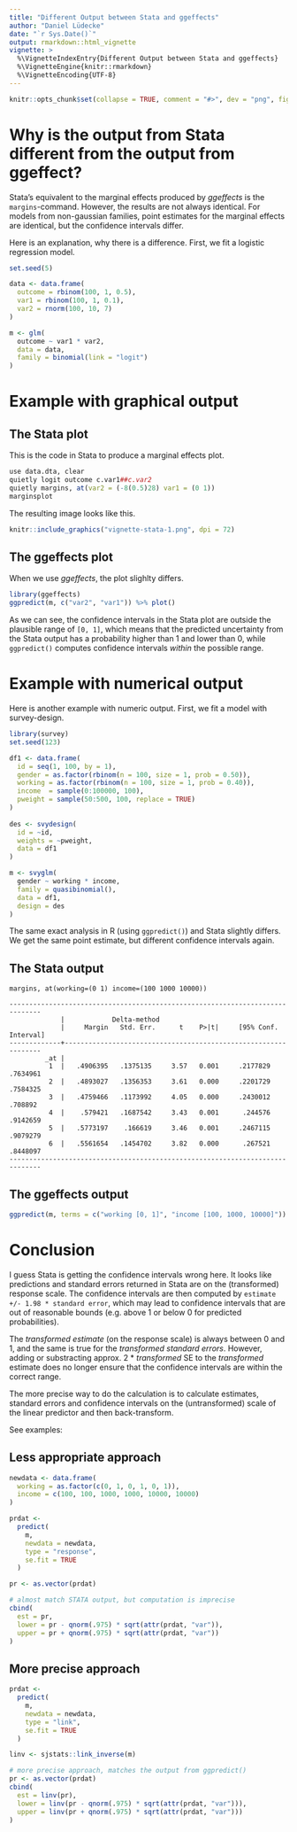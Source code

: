 ```yaml
---
title: "Different Output between Stata and ggeffects"
author: "Daniel Lüdecke"
date: "`r Sys.Date()`"
output: rmarkdown::html_vignette
vignette: >
  %\VignetteIndexEntry{Different Output between Stata and ggeffects}
  %\VignetteEngine{knitr::rmarkdown}
  %\VignetteEncoding{UTF-8}
---
```


```r
knitr::opts_chunk$set(collapse = TRUE, comment = "#>", dev = "png", fig.width = 7, fig.height = 5, message = FALSE, warning = FALSE)
```

# Why is the output from Stata different from the output from ggeffect? 

Stata's equivalent to the marginal effects produced by _ggeffects_ is the `margins`-command. However, the results are not always identical. For models from non-gaussian families, point estimates for the marginal effects are identical, but the confidence intervals differ.

Here is an explanation, why there is a difference. First, we fit a logistic regression model.

```r
set.seed(5)

data <- data.frame(
  outcome = rbinom(100, 1, 0.5),
  var1 = rbinom(100, 1, 0.1),
  var2 = rnorm(100, 10, 7)
)

m <- glm(
  outcome ~ var1 * var2, 
  data = data, 
  family = binomial(link = "logit")
)
```

# Example with graphical output

## The Stata plot

This is the code in Stata to produce a marginal effects plot.

```r
use data.dta, clear
quietly logit outcome c.var1##c.var2
quietly margins, at(var2 = (-8(0.5)28) var1 = (0 1))
marginsplot
```

The resulting image looks like this.

```r
knitr::include_graphics("vignette-stata-1.png", dpi = 72)
```

## The ggeffects plot

When we use _ggeffects_, the plot slighlty differs.

```r
library(ggeffects)
ggpredict(m, c("var2", "var1")) %>% plot()
```

As we can see, the confidence intervals in the Stata plot are outside the plausible range of `[0, 1]`, which means that the predicted uncertainty from the Stata output has a probability higher than 1 and lower than 0, while `ggpredict()` computes confidence intervals _within_ the possible range.

# Example with numerical output

Here is another example with numeric output. First, we fit a model with survey-design.

```r
library(survey)
set.seed(123)

df1 <- data.frame(
  id = seq(1, 100, by = 1),
  gender = as.factor(rbinom(n = 100, size = 1, prob = 0.50)),
  working = as.factor(rbinom(n = 100, size = 1, prob = 0.40)),
  income  = sample(0:100000, 100),
  pweight = sample(50:500, 100, replace = TRUE)
)
  
des <- svydesign(
  id = ~id,
  weights = ~pweight,
  data = df1
)

m <- svyglm(
  gender ~ working * income,
  family = quasibinomial(),
  data = df1,
  design = des
)
```

The same exact analysis in R (using `ggpredict()`) and Stata slightly differs. We get the same point estimate, but different confidence intervals again.

## The Stata output

```
margins, at(working=(0 1) income=(100 1000 10000))

------------------------------------------------------------------------------
             |            Delta-method
             |     Margin   Std. Err.      t    P>|t|     [95% Conf. Interval]
-------------+----------------------------------------------------------------
         _at |
          1  |   .4906395   .1375135     3.57   0.001     .2177829    .7634961
          2  |   .4893027   .1356353     3.61   0.000     .2201729    .7584325
          3  |   .4759466   .1173992     4.05   0.000     .2430012     .708892
          4  |    .579421   .1687542     3.43   0.001      .244576    .9142659
          5  |   .5773197    .166619     3.46   0.001     .2467115    .9079279
          6  |   .5561654   .1454702     3.82   0.000      .267521    .8448097
------------------------------------------------------------------------------
```

## The ggeffects output

```r
ggpredict(m, terms = c("working [0, 1]", "income [100, 1000, 10000]"))
```

# Conclusion

I guess Stata is getting the confidence intervals wrong here. It looks like predictions and standard errors returned in Stata are on the (transformed) response scale. The confidence intervals are then computed by `estimate +/- 1.98 * standard error`, which may lead to confidence intervals that are out of reasonable bounds (e.g. above 1 or below 0 for predicted probabilities).

The _transformed estimate_ (on the response scale) is always between 0 and 1, and the same is true for the _transformed standard errors_. However, adding or substracting approx. 2 * _transformed_ SE to the _transformed_ estimate does no longer ensure that the confidence intervals are within the correct range.

The more precise way to do the calculation is to calculate estimates, standard errors and confidence intervals on the (untransformed) scale of the linear predictor and then back-transform.

See examples:

## Less appropriate approach

```r
newdata <- data.frame(
  working = as.factor(c(0, 1, 0, 1, 0, 1)),
  income = c(100, 100, 1000, 1000, 10000, 10000)
)

prdat <-
  predict(
    m,
    newdata = newdata,
    type = "response",
    se.fit = TRUE
  )

pr <- as.vector(prdat)

# almost match STATA output, but computation is imprecise
cbind(
  est = pr, 
  lower = pr - qnorm(.975) * sqrt(attr(prdat, "var")),
  upper = pr + qnorm(.975) * sqrt(attr(prdat, "var"))
)
```

## More precise approach

```r
prdat <-
  predict(
    m,
    newdata = newdata,
    type = "link",
    se.fit = TRUE
  )

linv <- sjstats::link_inverse(m)

# more precise approach, matches the output from ggpredict()
pr <- as.vector(prdat)
cbind(
  est = linv(pr), 
  lower = linv(pr - qnorm(.975) * sqrt(attr(prdat, "var"))),
  upper = linv(pr + qnorm(.975) * sqrt(attr(prdat, "var")))
)
```
